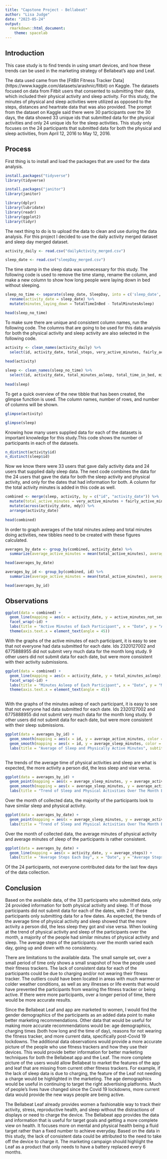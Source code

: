 ```yaml
---
title: "Capstone Project - Bellabeat"
author: "Lisa Judge"
date: "2023-05-24"
output: 
  rmarkdown::html_document:
    theme: spacelab
---
```


## Introduction  
This case study is to find trends in using smart devices, and how these trends can be used in the marketing strategy of Bellabeat's app and Leaf.  

The data used came from the [FitBit Fitness Tracker Data] (https://www.kaggle.com/datasets/arashnic/fitbit) on Kaggle. The datasets focused on data from Fitbit users that consented to submitting their data, which included their physical activity and sleep activity. For this study, the minutes of physical and sleep activities were utilized as opposed to the steps, distances and heartrate data that was also provided. The prompt from the dataset on Kaggle said there were 30 participants over the 30 days, the data showed 33 unique ids that submitted data for the physical activities and only 24 unique ids for the sleep activities. This study only focuses on the 24 participants that submitted data for both the physical and sleep activities, from April 12, 2016 to May 12, 2016.

## Process

First thing is to install and load the packages that are used for the data analysis. 

``` r
install.packages("tidyverse")
library(tidyverse)
```

``` r
install.packages("janitor")
library(janitor)
```

``` r
library(dplyr)
library(lubridate)
library(readr)
library(ggplot2)
library(tidyr)
```

The next thing to do is to upload the data to clean and use during the data analysis. For this project I decided to use the daily activity merged dataset and sleep day merged dataset.

``` r
activity_daily <- read.csv("dailyActivity_merged.csv")
```

``` r
sleep_date <- read.csv("sleepDay_merged.csv")
```

The time stamp in the sleep data was unnecessary for this study. The following code is used to remove the time stamp, rename the column, and make a new column to show how long people were laying down in bed without sleeping.

``` r
sleep_no_time <- separate(sleep_date, SleepDay, into = c('sleep_date', NA, NA), sep = ' ') %>% 
  rename(activity_date = sleep_date) %>% 
  mutate(minutes_laying_down = TotalTimeInBed - TotalMinutesAsleep)

head(sleep_no_time)
```

To make sure there are unique and consistent column names, run the following code. The columns that are going to be used for this data analysis for both the physical activity and sleep activity are also selected in the following code.

``` r
activity <- clean_names(activity_daily) %>% 
  select(id, activity_date, total_steps, very_active_minutes, fairly_active_minutes, lightly_active_minutes, sedentary_minutes)
  
head(activity)
```

``` r
sleep <- clean_names(sleep_no_time) %>% 
  select(id, activity_date, total_minutes_asleep, total_time_in_bed, minutes_laying_down)
  
head(sleep)
```

To get a quick overview of the new tibble that has been created, the glimpse function is used. The column names, number of rows, and number of columns will be shown.

```r
glimpse(activity)
```

```r
glimpse(sleep)
```

Knowing how many users supplied data for each of the datasets is important knowledge for this study.This code shows the number of participants in each of the datasets.

``` r
n_distinct(activity$id)
n_distinct(sleep$id)
```

Now we know there were 33 users that gave daily activity data and 24 users that supplied daily sleep data. The next code combines the data for the 24 users that gave the data for both the sleep activity and physical activity, and only for the dates that had information for both. A column for the total activity minutes is added in this code as well.

``` r
combined <- merge(sleep, activity, by = c("id", "activity_date")) %>% 
  mutate(total_active_minutes = very_active_minutes + fairly_active_minutes + lightly_active_minutes + sedentary_minutes, active_minutes_not_sedentary = very_active_minutes + fairly_active_minutes + lightly_active_minutes) %>% 
  mutate(across(activity_date, mdy)) %>% 
  arrange(activity_date)
  
head(combined)
```
In order to graph averages of the total minutes asleep and total minutes doing activities, new tibbles need to be created with these figures calculated. 

``` r
averages_by_date <- group_by(combined, activity_date) %>% 
  summarize(average_active_minutes = mean(total_active_minutes), average_sleep_minutes = mean(total_minutes_asleep), average_steps = mean(total_steps)) 

head(averages_by_date)
```

``` r
averages_by_id <- group_by(combined, id) %>% 
  summarize(average_active_minutes = mean(total_active_minutes), average_sleep_minutes = mean(total_minutes_asleep), average_steps = mean(total_steps))

head(averages_by_id)
```

## Observations

``` r
ggplot(data = combined) +
  geom_line(mapping = aes(x = activity_date, y = active_minutes_not_sedentary), color = "blue") +
  facet_wrap(~id) +
  labs(title = "Active Minutes of Each Participant", x = "Date", y = "Active Minutes") +
  theme(axis.text.x = element_text(angle = 45))

```

With the graphs of the active minutes of each participant, it is easy to see that not everyone had data submitted for each date. Ids 2320127002 and 6775888955 did not submit very much data for the month long study. 9 other users did not submit data for each date, but were more consistent with their activity submissions.

``` r
ggplot(data = combined) +
  geom_line(mapping = aes(x = activity_date, y = total_minutes_asleep), color = "blue") +
  facet_wrap(~id) +
  labs(title = "Minutes Asleep of Each Participant", x = "Date", y = "Minutes Asleep") +
  theme(axis.text.x = element_text(angle = 45))
 
```

With the graphs of the minutes asleep of each participant, it is easy to see that not everyone had data submitted for each date. Ids 2320127002 and 6775888955 did not submit very much data for the month long study. 9 other users did not submit data for each date, but were more consistent with their sleep submissions.

``` r
ggplot(data = averages_by_id) +
  geom_smooth(mapping = aes(x = id, y = average_active_minutes, color = "physically active")) +
  geom_smooth(mapping = aes(x = id, y = average_sleep_minutes, color = "sleep")) +
  labs(title = "Average of Sleep and Physically Active Minutes", subtitle = "Per User", y = "Average Minutes", colour = "Activity Type") 
  
```

The trends of the average time of physical activities and sleep are what is expected, the more activity a person did, the less sleep and vise versa.

``` r
ggplot(data = averages_by_id) +
  geom_point(mapping = aes(x = average_sleep_minutes, y = average_active_minutes)) +
  geom_smooth(mapping = aes(x = average_sleep_minutes, y = average_active_minutes)) +
  labs(title = "Trend of Sleep and Physical Activities Over The Month By Id", x = "Average Sleep Minutes", y = "Average Physical Active Minutes")

```

Over the month of collected data, the majority of the participants look to have similar sleep and physical activity.

``` r
ggplot(data = averages_by_date) +
  geom_point(mapping = aes(x = average_sleep_minutes, y = average_active_minutes))  +
  labs(title = "Trend of Sleep and Physical Activities Over The Month By Date", x = "Average Sleep Minutes", y = "Average Physically Active Minutes")

```

Over the month of collected data, the average minutes of physical activity and average minutes of sleep of the participants is rather consistent.

``` r
ggplot(data = averages_by_date) +
  geom_line(mapping = aes(x = activity_date, y = average_steps)) +
  labs(title = "Average Steps Each Day", x = "Date", y = "Average Steps")

```

Of the 24 participants, not everyone contributed data for the last few days of the data collection. 


## Conclusion

Based on the available data, of the 33 participants who submitted data, only 24 provided information for both physical activity and sleep. 11 of those participants did not submit data for each of the dates, with 2 of these participants only submitting data for a few dates. As expected, the trends of the average time of physical activity and sleep showed that the more activity a person did, the less sleep they got and vise versa. When looking at the trend of physical activity and sleep of the participants over the month, a majority of the people had similar minutes of physical activity and sleep. The average steps of the participants over the month varied each day, going up and down with no consistency.  

There are limitations to the available data. The small sample set, over a small period of time only shows a small snapshot of how the people used their fitness trackers. The lack of consistent data for each of the participants could be due to charging and/or not wearing their fitness tracker. The outliers could have been located in areas with much warmer or colder weather conditions, as well as any illnesses or life events that would have prevented the participants from wearing the fitness tracker or being active. If there were more participants, over a longer period of time, there would be more accurate results.  

Since the Bellabeat Leaf and app are marketed to women, I would find the gender demographics of the participants as an added data point to make better marketing recommendations. Other data that would be useful for making more accurate recommendations would be: age demographics, charging times (both how long and the time of day), reasons for not wearing the fitness tracker, and more current data, specifically post-Covid 19 lockdowns. The additional data observations would provide a more accurate picture of the people who use fitness trackers and how they use their devices. This would provide better information for better marketing techniques for both the Bellabeat app and the Leaf. The more complete picture of the users would allow Bellabeat to market the features of the app and leaf that are missing from current other fitness trackers. For example, if the lack of sleep data is due to charging, the feature of the Leaf not needing a charge would be highlighted in the marketing. The age demographics would be useful in continuing to target the right advertising platforms. Much of people's lives have changed since the Covid 19 lockdowns, more current data would provide the new ways people are being active.  

The Bellabeat Leaf already provides women a fashionable way to track their activity, stress, reproductive health, and sleep without the distractions of displays or need to charge the device. The Bellabeat app provides the data and information that is useful for target goals and getting a more complete view on health. It focuses more on mental and physical health being a fluid target rather than a fixed number to achieve everyday. Based on the data in this study, the lack of consistent data could be attributed to the need to take off the device to charge it. The marketing campaign should highlight the Leaf as a product that only needs to have a battery replaced every 6 months.

